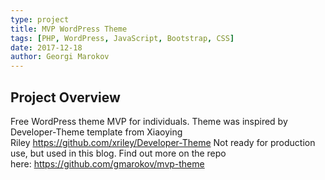 ```yaml
---
type: project
title: MVP WordPress Theme
tags: [PHP, WordPress, JavaScript, Bootstrap, CSS]
date: 2017-12-18
author: Georgi Marokov
---
```


## Project Overview

Free WordPress theme MVP for individuals. Theme was inspired by Developer-Theme template from Xiaoying
Riley <https://github.com/xriley/Developer-Theme> Not ready for production use, but used in this blog. Find out more on
the repo here: <https://github.com/gmarokov/mvp-theme>
